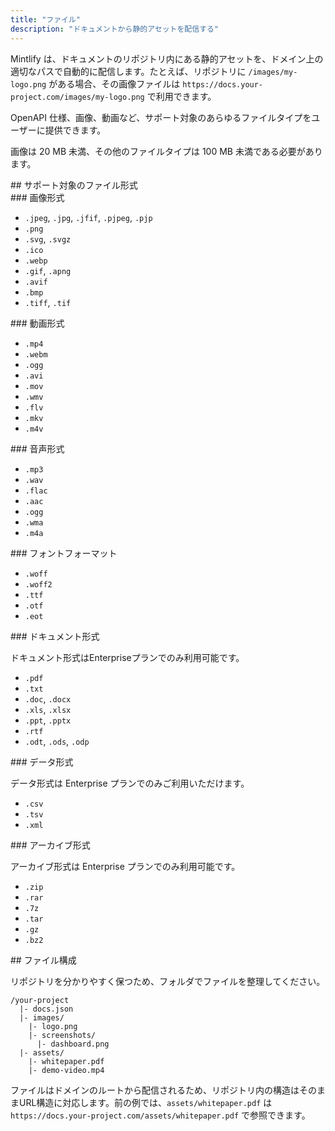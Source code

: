 ```yaml
---
title: "ファイル"
description: "ドキュメントから静的アセットを配信する"
---
```


Mintlify は、ドキュメントのリポジトリ内にある静的アセットを、ドメイン上の適切なパスで自動的に配信します。たとえば、リポジトリに `/images/my-logo.png` がある場合、その画像ファイルは `https://docs.your-project.com/images/my-logo.png` で利用できます。

OpenAPI 仕様、画像、動画など、サポート対象のあらゆるファイルタイプをユーザーに提供できます。

画像は 20 MB 未満、その他のファイルタイプは 100 MB 未満である必要があります。

<div id="supported-file-types">
  ## サポート対象のファイル形式
</div>

<div id="image-formats">
  ### 画像形式
</div>

- `.jpeg`, `.jpg`, `.jfif`, `.pjpeg`, `.pjp`
- `.png`
- `.svg`, `.svgz`
- `.ico`
- `.webp`
- `.gif`, `.apng`
- `.avif`
- `.bmp`
- `.tiff`, `.tif`

<div id="video-formats">
  ### 動画形式
</div>

- `.mp4`
- `.webm`
- `.ogg`
- `.avi`
- `.mov`
- `.wmv`
- `.flv`
- `.mkv`
- `.m4v`

<div id="audio-formats">
  ### 音声形式
</div>

- `.mp3`
- `.wav`
- `.flac`
- `.aac`
- `.ogg`
- `.wma`
- `.m4a`

<div id="font-formats">
  ### フォントフォーマット
</div>

- `.woff`
- `.woff2`
- `.ttf`
- `.otf`
- `.eot`

<div id="document-formats">
  ### ドキュメント形式
</div>

<Note>ドキュメント形式はEnterpriseプランでのみ利用可能です。</Note>

- `.pdf`
- `.txt`
- `.doc`, `.docx`
- `.xls`, `.xlsx`
- `.ppt`, `.pptx`
- `.rtf`
- `.odt`, `.ods`, `.odp`

<div id="data-formats">
  ### データ形式
</div>

<Note>データ形式は Enterprise プランでのみご利用いただけます。</Note>

- `.csv`
- `.tsv`
- `.xml`

<div id="archive-formats">
  ### アーカイブ形式
</div>

<Note>アーカイブ形式は Enterprise プランでのみ利用可能です。</Note>

- `.zip`
- `.rar`
- `.7z`
- `.tar`
- `.gz`
- `.bz2`

<div id="file-organization">
  ## ファイル構成
</div>

リポジトリを分かりやすく保つため、フォルダでファイルを整理してください。

```text
/your-project
  |- docs.json
  |- images/
    |- logo.png
    |- screenshots/
      |- dashboard.png
  |- assets/
    |- whitepaper.pdf
    |- demo-video.mp4
```

ファイルはドメインのルートから配信されるため、リポジトリ内の構造はそのままURL構造に対応します。前の例では、`assets/whitepaper.pdf` は `https://docs.your-project.com/assets/whitepaper.pdf` で参照できます。
